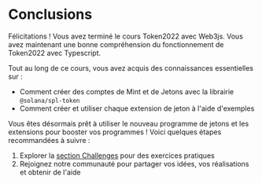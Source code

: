 
# Conclusions

Félicitations ! Vous avez terminé le cours Token2022 avec Web3js. Vous avez maintenant une bonne compréhension du fonctionnement de Token2022 avec Typescript.

<ArticleSection name="Ce que vous avez appris" id="what-you-learned" level="h2" />

Tout au long de ce cours, vous avez acquis des connaissances essentielles sur :
- Comment créer des comptes de Mint et de Jetons avec la librairie `@solana/spl-token`
- Comment créer et utiliser chaque extension de jeton à l'aide d'exemples

<ArticleSection name="Prochaines étapes" id="next-steps" level="h2" />

Vous êtes désormais prêt à utiliser le nouveau programme de jetons et les extensions pour booster vos programmes ! Voici quelques étapes recommandées à suivre :

1. Explorer la [section Challenges](/en/challenges) pour des exercices pratiques
2. Rejoignez notre communauté pour partager vos idées, vos réalisations et obtenir de l'aide
